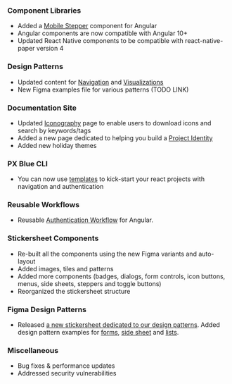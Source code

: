 ### Component Libraries

-   Added a [Mobile Stepper](https://pxblue-components.github.io/angular/?path=/info/components-mobile-stepper--readme) component for Angular
-   Angular components are now compatible with Angular 10+
-   Updated React Native components to be compatible with react-native-paper version 4

### Design Patterns

-   Updated content for [Navigation](/patterns/navigation) and [Visualizations](/patterns/visualizations)
-   New Figma examples file for various patterns (TODO LINK)

### Documentation Site

-   Updated [Iconography](/style/iconography) page to enable users to download icons and search by keywords/tags
-   Added a new page dedicated to helping you build a [Project Identity](/design/project-identity)
-   Added new holiday themes

### PX Blue CLI

-   You can now use [templates](https://github.com/pxblue/react-cli-templates) to kick-start your react projects with navigation and authentication

### Reusable Workflows

-   Reusable [Authentication Workflow](https://www.npmjs.com/package/@pxblue/angular-auth-workflow) for Angular.

### Stickersheet Components

-   Re-built all the components using the new Figma variants and auto-layout
-   Added images, tiles and patterns
-   Added more components (badges, dialogs, form controls, icon buttons, menus, side sheets, steppers and toggle buttons)
-   Reorganized the stickersheet structure

### Figma Design Patterns

-   Released [a new stickersheet dedicated to our design patterns](https://www.figma.com/community/file/926189711301522231). Added design pattern examples for [forms](https://pxblue.github.io/patterns/forms), [side sheet](https://pxblue.github.io/patterns/overlay#sidebar) and [lists](https://pxblue.github.io/patterns/lists).

### Miscellaneous

-   Bug fixes & performance updates
-   Addressed security vulnerabilities
